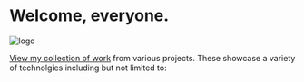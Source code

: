 

# Welcome, everyone.

<Image src={logo} height={100} width={100} alt="logo" />

[View my collection of work](/works/) from various projects. These showcase a variety of technolgies including but not limited to:

<Technologies />
<Search />
